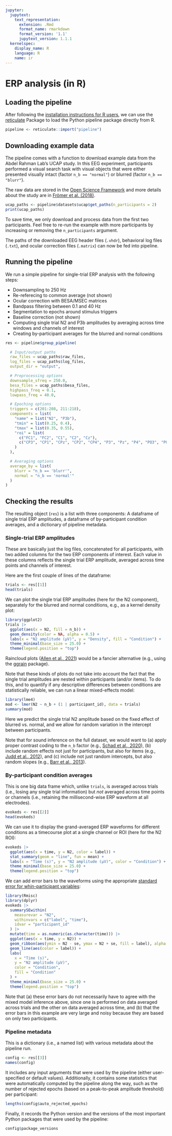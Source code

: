 ```yaml
---
jupyter:
  jupytext:
    text_representation:
      extension: .Rmd
      format_name: rmarkdown
      format_version: '1.1'
      jupytext_version: 1.1.1
  kernelspec:
    display_name: R
    language: R
    name: ir
---
```


# ERP analysis (in R)

## Loading the pipeline

After following the [installation instructions for R users](../installation.html#for-r-users), we can use the [reticulate](https://rstudio.github.io/reticulate/) Package to load the Python pipeline package directly from R.

```r
pipeline <- reticulate::import("pipeline")
```

## Downloading example data

The pipeline comes with a function to download example data from the Abdel Rahman Lab's UCAP study.
In this EEG experiment, participants performed a visual search task with visual objects that were either presented visually intact (factor `n_b == "normal"`) or blurred (factor `n_b == "blurr"`).

The raw data are stored in the [Open Science Framework](https://osf.io/hdxvb) and more details about the study are in [Frömer et al. (2018)](https://doi.org/10.3389/fnins.2018.00048).

```r
ucap_paths <- pipeline$datasets$ucap$get_paths(n_participants = 2)
print(ucap_paths)
```

To save time, we only download and process data from the first two participants.
Feel free to re-run the example with more participants by increasing or removing the `n_participants` argument.

The paths of the downloaded EEG header files (`.vhdr`), behavioral log files (`.txt`), and ocular correction files (`.matrix`) can now be fed into pipeline.

## Running the pipeline

We run a simple pipeline for single-trial ERP analysis with the following steps:

- Downsampling to 250 Hz
- Re-referecing to common average (not shown)
- Ocular correction with BESA/MSEC matrices
- Bandpass filtering between 0.1 and 40 Hz
- Segmentation to epochs around stimulus triggers
- Baseline correction (not shown)
- Computing single trial N2 and P3b amplitudes by averaging across time windows and channels of interest
- Creating by-participant averages for the blurred and normal conditions

```r
res <- pipeline$group_pipeline(

  # Input/output paths
  raw_files = ucap_paths$raw_files,
  log_files = ucap_paths$log_files,
  output_dir = "output",

  # Preprocessing options
  downsample_sfreq = 250.0,
  besa_files = ucap_paths$besa_files,
  highpass_freq = 0.1,
  lowpass_freq = 40.0,

  # Epoching options
  triggers = c(201:208, 211:218),
  components = list(
    "name" = list("N2", "P3b"),
    "tmin" = list(0.25, 0.4),
    "tmax" = list(0.35, 0.55),
    "roi" = list(
      c("FC1", "FC2", "C1", "C2", "Cz"),
      c("CP3", "CP1", "CPz", "CP2", "CP4", "P3", "Pz", "P4", "PO3", "POz", "PO4")
    )
  ),

  # Averaging options
  average_by = list(
    blurr = "n_b == 'blurr'",
    normal = "n_b == 'normal'"
  )
)
```

## Checking the results

The resulting object (`res`) is a list with three components: A dataframe of single trial ERP amplitudes, a dataframe of by-participant condition averages, and a dictionary of pipeline metadata.

### Single-trial ERP amplitudes

These are basically just the log files, concatenated for all participants, with two added columns for the two ERP components of interest.
Each value in these columns reflects the single trial ERP amplitude, averaged across time points and channels of interest.

Here are the first couple of lines of the dataframe:

```r
trials <- res[[1]]
head(trials)
```

We can plot the single trial ERP amplitudes (here for the N2 component), separately for the blurred and normal conditions, e.g., as a kernel density plot:

```r
library(ggplot2)
trials |>
  ggplot(aes(x = N2, fill = n_b)) +
  geom_density(color = NA, alpha = 0.5) +
  labs(x = "N2 amplitude (µV)", y = "Density", fill = "Condition") +
  theme_minimal(base_size = 25.0) +
  theme(legend.position = "top")
```

Raincloud plots ([Allen et al., 2021](https://doi.org/10.12688/wellcomeopenres.15191.2)) would be a fancier alternative (e.g., using the [ggrain](https://github.com/njudd/ggrain) package).

Note that these kinds of plots do not take into account the fact that the single trial amplitudes are nested within participants (and/or items).
To do this, and to quantify if any descriptive differences between conditions are statistically reliable, we can run a linear mixed-effects model:

```r
library(lme4)
mod <- lmer(N2 ~ n_b + (1 | participant_id), data = trials)
summary(mod)
```

Here we predict the single trial N2 amplitude based on the fixed effect of blurred vs. normal, and we allow for random variation in the intercept between participants.

Note that for sound inference on the full dataset, we would want to (a) apply proper contrast coding to the `n_b` factor (e.g., [Schad et al., 2020](https://doi.org/10.1016/j.jml.2019.104038)), (b) include random effects not just for participants, but also for items (e.g., [Judd et al., 2012](https://doi.org/10.1037/a0028347)), and (c) include not just random intercepts, but also random slopes (e.g., [Barr et al., 2013](https://doi.org/10.1016/j.jml.2012.11.001)).

### By-participant condition averages

This is one big data frame which, unlike `trials`, is averaged across trials (i.e., losing any single trial information) but *not* averaged across time points or channels (i.e., retaining the millisecond-wise ERP waveform at all electrodes).

```r
evokeds <- res[[2]]
head(evokeds)
```

We can use it to display the grand-averaged ERP waveforms for different conditions as a timecourse plot at a single channel or ROI (here for the N2 ROI):

```r
evokeds |>
  ggplot(aes(x = time, y = N2, color = label)) +
  stat_summary(geom = "line", fun = mean) +
  labs(x = "Time (s)", y = "N2 amplitude (µV)", color = "Condition") +
  theme_minimal(base_size = 25.0) +
  theme(legend.position = "top")
```

We can add error bars to the waveforms using the appropriate [standard error for whin-participant variables](http://www.cookbook-r.com/Graphs/Plotting_means_and_error_bars_(ggplot2)/#error-bars-for-within-subjects-variables):

```r
library(Rmisc)
library(dplyr)
evokeds |>
  summarySEwithin(
    measurevar = "N2",
    withinvars = c("label", "time"),
    idvar = "participant_id"
  ) |>
  mutate(time = as.numeric(as.character(time))) |>
  ggplot(aes(x = time, y = N2)) +
  geom_ribbon(aes(ymin = N2 - se, ymax = N2 + se, fill = label), alpha = 0.2) +
  geom_line(aes(color = label)) +
  labs(
    x = "Time (s)",
    y = "N2 amplitude (µV)",
    color = "Condition",
    fill = "Condition"
  ) +
  theme_minimal(base_size = 25.0) +
  theme(legend.position = "top")
```

Note that (a) these error bars do not necessarily have to agree with the mixed model inference above, since one is performed on data averaged across trials and the other on data averaged across time, and (b) that the error bars in this example are very large and noisy because they are based on only two participants.

### Pipeline metadata

This is a dictionary (i.e., a named list) with various metadata about the pipeline run.

```r
config <- res[[3]]
names(config)
```

It includes any input arguments that were used by the pipeline (either user-specified or default values).
Additionally, it contains some statistics that were automatically computed by the pipeline along the way, such as the number of rejected epochs (based on a peak-to-peak amplitude threshold) per participant:

```r
lengths(config$auto_rejected_epochs)
```

Finally, it records the Python version and the versions of the most important Python packages that were used by the pipeline:

```r
config$package_versions
```
